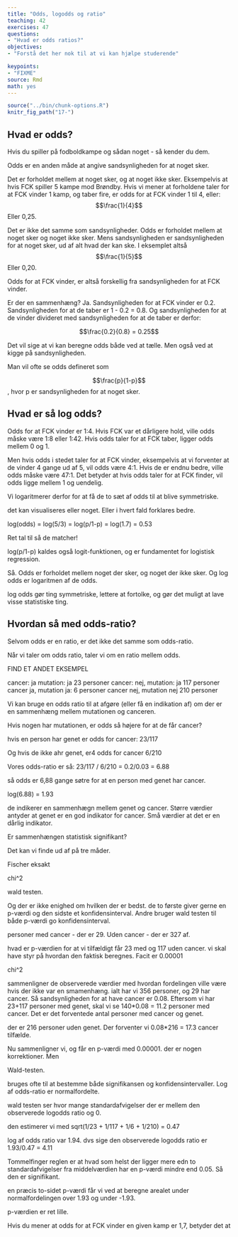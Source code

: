 ```yaml
---
title: "Odds, logodds og ratio"
teaching: 42
exercises: 47
questions: 
- "Hvad er odds ratios?"
objectives:
- "Forstå det her nok til at vi kan hjælpe studerende"

keypoints:
- "FIXME"
source: Rmd
math: yes
---
```


```r
source("../bin/chunk-options.R")
knitr_fig_path("17-")

```

## Hvad er odds? 

Hvis du spiller på fodboldkampe og sådan noget - så kender du dem.

Odds er en anden måde at angive sandsynligheden for at noget sker.

Det er forholdet mellem at noget sker, og at noget ikke sker. Eksempelvis at hvis
FCK spiller 5 kampe mod Brøndby. Hvis vi mener at forholdene taler for at 
FCK vinder 1 kamp, og taber fire, er odds for at FCK vinder 1 til 4, eller:
$$\frac{1}{4}$$ Eller 0,25. 

Det er ikke det samme som sandsynligheder. Odds er forholdet mellem at noget sker
og noget ikke sker. Mens sandsynligheden er sandsynligheden for at noget sker, 
ud af alt hvad der kan ske. I eksemplet altså $$\frac{1}{5}$$ Eller 0,20.

Odds for at FCK vinder, er altså forskellig fra sandsynligheden for at FCK
vinder.

Er der en sammenhæng? Ja. Sandsynligheden for at FCK vinder er 0.2. Sandsynligheden
for at de taber er 1 - 0.2 = 0.8. 
Og sandsynligheden for at de vinder divideret med sandsynligheden for at de taber
er derfor:

$$\frac{0.2}{0.8} = 0.25$$

Det vil sige at vi kan beregne odds både ved at tælle. Men også ved at kigge på
sandsynligheden.

Man vil ofte se odds defineret som 

$$\frac{p}{1-p}$$, hvor p er sandsynligheden for at noget sker.

## Hvad er så log odds?
Odds for at FCK vinder er 1:4. Hvis FCK var et dårligere hold, ville odds måske være 
1:8 eller 1:42. Hvis odds taler for at FCK taber, ligger odds mellem 0 og 1. 

Men hvis odds i stedet taler for at FCK vinder, eksempelvis at vi forventer at de
vinder 4 gange ud af 5, vil odds være 4:1. Hvis de er endnu bedre, ville 
odds måske være 47:1. Det betyder at hvis odds taler for at FCK finder, vil
odds ligge mellem 1 og uendelig. 

Vi logaritmerer derfor for at få de to sæt af odds til at blive symmetriske.

det kan visualiseres eller noget. Eller i hvert fald forklares bedre.

log(odds) = log(5/3) = log(p/1-p) = log(1.7) = 0.53

Ret tal til så de matcher!

log(p/1-p) kaldes også logit-funktionen, og er fundamentet for logistisk regression.

Så. Odds er forholdet mellem noget der sker, og noget der ikke sker. Og log odds er
logaritmen af de odds.

log odds gør ting symmetriske, lettere at fortolke, og gør det muligt at lave
visse statistiske ting.

## Hvordan så med odds-ratio?

Selvom odds er en ratio, er det ikke det samme som odds-ratio.

Når vi taler om odds ratio, taler vi om en ratio mellem odds. 

FIND ET ANDET EKSEMPEL

cancer: ja mutation: ja 23 personer
cancer: nej, mutation: ja 117 personer
cancer ja, mutation ja: 6 personer
cancer nej, mutation nej 210 personer

Vi kan bruge en odds ratio til at afgøre (eller få en indikation af) om 
der er en sammenhæng mellem mutationen og canceren.

Hvis nogen har mutationen, er odds så højere for at de får cancer?

hvis en person har genet er odds for cancer: 23/117

Og hvis de ikke ahr genet, er4 odds for cancer 6/210

Vores odds-ratio er så: 23/117 / 6/210 = 0.2/0.03 = 6.88

så odds er 6,88 gange søtre for at en person med genet har cancer. 

log(6.88) = 1.93

de indikerer en sammenhægn mellem genet og cancer. Større værdier antyder at
genet er en god indikator for cancer. Små værdier at det er en dårlig indikator.

Er sammenhængen statistisk signifikant?

Det kan vi finde ud af på tre måder.

Fischer eksakt

chi^2

wald testen.

Og der er ikke enighed om hvilken der er bedst. de to første giver gerne en 
p-værdi og den sidste et konfidensinterval. Andre bruger wald testen til både
p-værdi go konfidensinterval.

personer med cancer - der er 29.
Uden cancer - der er 327 af.

hvad er p-værdien for at vi tilfældigt får 23 med og 117 uden cancer.
vi skal have styr på hvordan den faktisk beregnes. Facit er 0.00001

chi^2

sammenligner de observerede værdier med hvordan fordelingen ville være hvis der ikke var
en smamenhæng.
ialt har vi 356 personer, og 29 har cancer. Så sandsynligheden for at have
cancer er 0.08. Eftersom vi har 23+117 personer med genet, skal vi se 140*0.08 = 
11.2 personer med cancer. Det er det forventede antal personer med cancer og genet.

der er 216 personer uden genet. Der forventer vi 0.08*216 = 17.3 cancer tilfælde.

Nu sammenligner vi, og får en p-værdi med 0.00001. der er nogen korrektioner. Men

Wald-testen.

bruges ofte til at bestemme både signifikansen og konfidensintervaller.
Log af odds-ratio er normalfordelte.

wald testen ser hvor mange standardafvigelser der er mellem den observerede 
logodds ratio og 0. 

den estimerer vi med sqrt(1/23 + 1/117 + 1/6 + 1/210) = 0.47

log af odds ratio var 1.94. dvs sige den observerede logodds ratio er 1.93/0.47 = 4.11

Tommelfinger reglen er at hvad som helst der ligger mere edn to standardafvigelser
fra middelværdien har en p-værdi mindre end 0.05. Så den er signifikant.

en præcis to-sidet p-værdi får vi ved at beregne arealet under normalfordelingen
over 1.93 og under -1.93.

p-værdien er ret lille.





Hvis du mener at odds for at FCK vinder en given kamp er 1,7, betyder det at 
